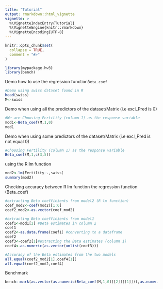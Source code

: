 ```yaml
---
title: "Tutorial"
output: rmarkdown::html_vignette
vignette: >
  %\VignetteIndexEntry{Tutorial}
  %\VignetteEngine{knitr::rmarkdown}
  %\VignetteEncoding{UTF-8}
---
```


```r
knitr::opts_chunk$set(
  collapse = TRUE,
  comment = "#>"
)
```

```r
library(mypackage.hw3)
library(bench)
```

Demo how to use the regression function`Beta_coef`
```r
#Demo using swiss dataset found in R
head(swiss)
M<-swiss

```

Demo when using all the predictors of the dataset/Matrix (i.e excl_Pred is 0)
```r
#We are Choosing Fertility (column 1) as the response variable
mod1<-Beta_coef(M,1,0)
mod1
```

Demo when using some predictors of the dataset/Matrix (i.e excl_Pred is not equal 0)
```r
#Choosing Fertility (column 1) as the response variable 
Beta_coef(M,1,c(3,5))
```

using the R lm function 
```r
mod2<-lm(Fertility~.,swiss)
summary(mod2)
```

Checking accuracy between R lm function the regression function (Beta_coef)
```r
#extracting Beta coefficients from model2 (R lm function)
coef_mod2<-coef(mod2)[1:6]
coef2_mod2<-as.vector(coef_mod2)

#extracting Beta coefficients from model1
coef1<-mod1[2] #Beta estimates in column 2
coef1
coef2<-as.data.frame(coef1) #converting to a dataframe
coef2
coef3<-coef2[1]#extracting the Beta estimates (column 1)
coef4<-as.numeric(as.vector(unlist(coef3)))

#Accuracy of the Beta estimates from the two models
all.equal(coef2_mod2[1],coef4[1])
all.equal(coef2_mod2,coef4)
```

Benchmark
```r

bench::mark(as.vector(as.numeric(Beta_coef(M,1,0)[[2]][[1]])),as.numeric(lm(Fertility~.,swiss)[1]$coefficients))

```

